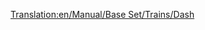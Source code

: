 [[Translation:en/Manual/Base Set/Trains/Dash]]
{{nl/Manual/Base Set/Trains/Treinen|Naam="Dash"
|Afbeelding=[[File:en/Manual/Base Set/Trains/Dash.png]]
|Kosten=£16,406 ($32.812)
|Snelheid=120 km/h (75 mph)
|Gewicht=38 t
|Kracht=700 pk (523 kW)
|Onderhoudskosten=£1,066 ($2.132)
|Ontworpen=1984
|Levensduur=15
|Capaciteit=80 passengers
|Omschrijving=De Dash DMU is net zoals de [[nl/Manual/Base Set/Trains/Manley-Morel DMU|Manley-Morel DMU]] een meerdelig passagierstreinstel op diesel dat geleverd wordt in eenheden van 2 wagons met een iets betere snelheid, kracht en capaciteit.

Deze treinen zijn alleen geschikt voor licht transport van passagiers, dit mede door de beperkte kracht van de trein om meer goederen en wagons voort te trekken. Je kan meerdere eenheden toevoegen om de kracht en capaciteit te verhogen (zoals de echte DMU stijl), maar je blijft zitten met een beperkte snelheid van 120 km/h. De [[nl/Manual/Base Set/Trains/SH '125'|SH "125"]] of, later, de [[nl/Manual/Base Set/Trains/T.I.M.|"T.I.M."]] zouden eigenlijk de beter optie zijn.

Opletten geblazen als je deze trein gebruikt, want je mag deze trein als te traag ondervinden in combinatie met andere treinen, met ophoping als gevolg. Het is echt aangeraden om deze treinen ofwel te vervangen door betere treinen ofwel om [[en/Community/Double-Tracks|inhaalsecties (EN)]] te plaatsen.
|Real-life=Dit is de zogezegde tweede generatie (zonder rekening te houden met de 14x series "railbuses") van de [https://www.wikipedia.org/wiki/British_Class_150 Class 150 'sprinter' (EN)] (daarmee ook de naam 'Dash') uit het midden van de jaren 1980, met als doel de eerdere DMU generatie uit de jaren '50-'60 te vervangen. Ze waren een belangrijk deel van de lokale spoorwegen van de Britse 'Regional Railways' tot de privatisering tussen de jaren '90 en '96. Ze zijn op de dag van vandaag nog steeds de werkpaarden van de plattelands- en druk bewoonde lijnen.
}}
